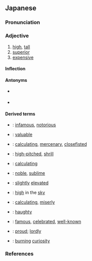==Japanese==
{{ja-kanjitab|たか|sort=たかい|yomi=k}}

===Pronunciation===
{{ja-pron|yomi=k|たかい|acc=2|acc_ref=DJR,NHK}}
{{ja-ojad}}

===Adjective===
{{ja-adj|infl=i|たかい}}

# [[high]], [[tall]]
# [[superior]]
# [[expensive]]
#: {{synonyms|ja|高価|tr1=kōka}}
#: {{antonyms|ja|安い|tr1=yasui|安価|tr2=anka}}

====Inflection====
{{ja-i|たか}}

====Antonyms====
* {{sense|high; superior}} {{ja-r|低い|ひくい}}
* {{sense|expensive}} {{ja-r|安い|やすい}}

====Derived terms====
{{der-top}}
* {{ja-r|悪名高い|あくみょうだかい}}: [[infamous]], [[notorious]]
* {{ja-r|価値高い|かちたかい}}: [[valuable]]
* {{ja-r|勘定高い|かんじょうだかい}}: [[calculating]], [[mercenary]], [[closefisted]]
* {{ja-r|甲高い|かんだかい}}: [[high-pitched]], [[shrill]]
* {{ja-r|計算高い|けいさんだかい}}: [[calculating]]
* {{ja-r|気高い|けだかい}}: [[noble]], [[sublime]]
* {{ja-r|小高い|こだかい}}: [[slightly]] [[elevated]]
* {{ja-r|空高い|そらたかい}}: [[high]] in the [[sky]]
* {{ja-r|算盤高い|そろばんだかい}}: [[calculating]], [[miserly]]
* {{ja-r|頭が高い|ず が たかい}}: [[haughty]]
* {{ja-r|名高い|なだかい}}: [[famous]], [[celebrated]], [[well-known]]
* {{ja-r|誇り高い|ほこりたかい}}: [[proud]]; [[lordly]]
* {{ja-r|物見高い|ものみだかい}}: [[burning]] [[curiosity]]
{{der-bottom}}

===References===
<references/>